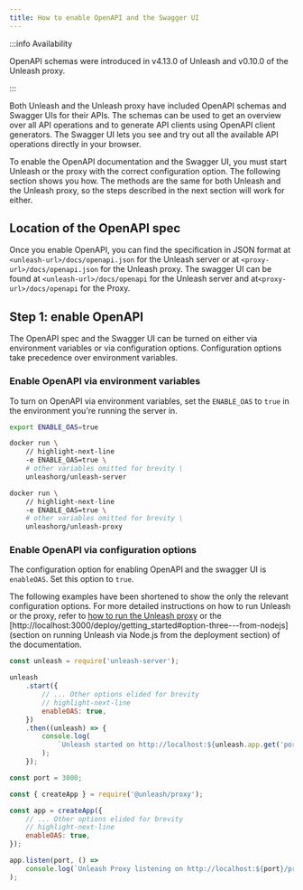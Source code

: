 ```yaml
---
title: How to enable OpenAPI and the Swagger UI
---
```




:::info Availability

OpenAPI schemas were introduced in v4.13.0 of Unleash and v0.10.0 of the Unleash proxy.

:::

Both Unleash and the Unleash proxy have included OpenAPI schemas and Swagger UIs for their APIs. The schemas can be used to get an overview over all API operations and to generate API clients using OpenAPI client generators. The Swagger UI lets you see and try out all the available API operations directly in your browser.

To enable the OpenAPI documentation and the Swagger UI, you must start Unleash or the proxy with the correct configuration option. The following section shows you how. The methods are the same for both Unleash and the Unleash proxy, so the steps described in the next section will work for either.

## Location of the OpenAPI spec

Once you enable OpenAPI, you can find the specification in JSON format at `<unleash-url>/docs/openapi.json` for the Unleash server or at `<proxy-url>/docs/openapi.json` for the Unleash proxy. The swagger UI can be found at `<unleash-url>/docs/openapi` for the Unleash server and at`<proxy-url>/docs/openapi` for the Proxy.

## Step 1: enable OpenAPI

The OpenAPI spec and the Swagger UI can be turned on either via environment variables or via configuration options. Configuration options take precedence over environment variables.

### Enable OpenAPI via environment variables

To turn on OpenAPI via environment variables, set the `ENABLE_OAS` to `true` in the environment you're running the server in.

<Tabs groupId="openapi-env-configuration">

<TabItem value="bash" label="Environment variable (bash)" default>

```bash title="Enable OpenAPI via an environment variable"
export ENABLE_OAS=true
```

</TabItem>

<TabItem value="docker-unleash" label="Docker (Unleash)">

```bash title="Enable OpenAPI for Unleash via Docker"
docker run \
    // highlight-next-line
    -e ENABLE_OAS=true \
    # other variables omitted for brevity \
    unleashorg/unleash-server
```

</TabItem>

<TabItem value="docker-proxy" label="Docker (Unleash proxy)">

```bash title="Enable OpenAPI for the Unleash proxy via Docker"
docker run \
    // highlight-next-line
    -e ENABLE_OAS=true \
    # other variables omitted for brevity \
    unleashorg/unleash-proxy
```

</TabItem>

</Tabs>

### Enable OpenAPI via configuration options

The configuration option for enabling OpenAPI and the swagger UI is `enableOAS`. Set this option to `true`.

The following examples have been shortened to show the only the relevant configuration options. For more detailed instructions on how to run Unleash or the proxy, refer to [how to run the Unleash proxy](how-to-run-the-unleash-proxy.mdx) or the [http://localhost:3000/deploy/getting_started#option-three---from-nodejs](section on running Unleash via Node.js from the deployment section) of the documentation.

<Tabs groupId="openapi-configuration">

<TabItem value="docker-unleash" label="Docker (Unleash)">

```js title="Enable OpenAPI for Unleash via configuration option"
const unleash = require('unleash-server');

unleash
    .start({
        // ... Other options elided for brevity
        // highlight-next-line
        enableOAS: true,
    })
    .then((unleash) => {
        console.log(
            `Unleash started on http://localhost:${unleash.app.get('port')}`,
        );
    });
```

</TabItem>

<TabItem value="docker-proxy" label="Docker (Unleash proxy)">

```js title="Enable OpenAPI for the Unleash proxy via configuration"
const port = 3000;

const { createApp } = require('@unleash/proxy');

const app = createApp({
    // ... Other options elided for brevity
    // highlight-next-line
    enableOAS: true,
});

app.listen(port, () =>
    console.log(`Unleash Proxy listening on http://localhost:${port}/proxy`),
);
```

</TabItem>

</Tabs>
